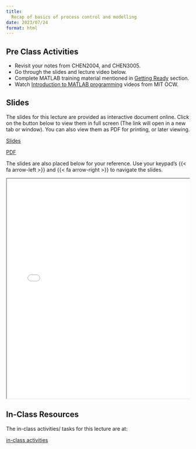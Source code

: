 ```yaml
---
title: 
  Recap of basics of process control and modelling
date: 2023/07/24
format: html
---
```


## Pre Class Activities

- Revisit your notes from CHEN2004, and CHEN3005. 
- Go through the slides and lecture video below. 
- Complete MATLAB training material mentioned in [Getting
  Ready](../../info/index.qmd) section.  
- Watch [Introduction to MATLAB
  programming](https://ocw.mit.edu/courses/18-s997-introduction-to-matlab-programming-fall-2011/pages/library/videos/)
  videos from MIT OCW.

## Slides

The slides for this lecture are provided as interactive document online. Click
on the button below to view them in full screen (The link will open in a new tab
or window). You can also view them as PDF for printing, or later viewing.  

:::{.grid}
::: {.g-col-1}
[Slides](../../slides/01-recap/index.qmd){target="_blank" .btn .btn-success .btn-lg role="button"}

:::

::: {.g-col-1}
[PDF](../../slides/01-recap/01-recap.pdf){target="_blank" .btn .btn-info .btn-lg role="button"}

:::
:::

The slides are also placed below for your reference. Use your keypad's
{{< fa arrow-left >}} and {{< fa arrow-right >}} to navigate the slides.

::: {.container style="position: relative;overflow: hidden;width:
100%;min-height:600px;"}
<iframe src="../../slides/01-recap/"
style="position=absolute;top: 0;left: 0;bottom: 0;right: 0;width:
100%;min-height:600px;"></iframe>
:::

<!--
## Videos

## Lecture notes

Detailed lecture notes are available for this lecture. 
You can browse them by
clicking on the link below. 
You can also download them in various formats from
the link. 

:::{.grid}
::: {.g-col-3}
[Lecture Notes](../../notes/01-recap/index.qmd){.btn .btn-success .btn-lg role="button"}

:::
:::
-->

## In-Class Resources

The in-class activities/ tasks for this lecture are at:

:::{.grid}
::: {.g-col-5}

[in-class activities](../../notes/01-recap/in-class-activities.qmd){.btn .btn-success .btn-lg role="button"}

:::
:::





